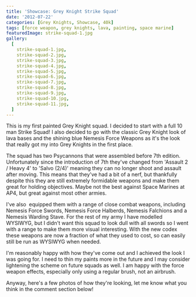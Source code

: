 ```yaml
---
title: 'Showcase: Grey Knight Strike Squad'
date: '2012-07-22'
categories: [Grey Knights, Showcase, 40k]
tags: [force weapon, grey knights, lava, painting, space marine]
featuredImage: strike-squad-1.jpg
gallery:
  [
    strike-squad-1.jpg,
    strike-squad-2.jpg,
    strike-squad-3.jpg,
    strike-squad-4.jpg,
    strike-squad-5.jpg,
    strike-squad-6.jpg,
    strike-squad-7.jpg,
    strike-squad-8.jpg,
    strike-squad-9.jpg,
    strike-squad-10.jpg,
    strike-squad-11.jpg,
  ]
---
```


This is my first painted Grey Knight squad. I decided to start with a full 10 man Strike Squad! I also decided to go with the classic Grey Knight look of lava bases and the shining blue Nemesis Force Weapons as it's the look that really got my into Grey Knights in the first place.

The squad has two Psycannons that were assembled before 7th edition. Unfortunately since the introduction of 7th they've changed from 'Assault 2 / Heavy 4' to 'Salvo (2/4)' meaning they can no longer shoot and assault after moving. This means that they've had a bit of a nerf, but thankfully despite this they are still extremely formidable weapons and make them great for holding objectives. Maybe not the best against Space Marines at AP4, but great against most other armies.

I've also  equipped them with a range of close combat weapons, including Nemesis Force Swords, Nemesis Force Halberds, Nemesis Falchions and a Nemesis Warding Stave. For the rest of my army I have modelled WYSIWYG, but I didn't want this squad to look dull with all swords so I went with a range to make them more visual interesting. With the new codex these weapons are now a fraction of what they used to cost, so can easily still be run as WYSIWYG when needed.

I'm reasonably happy with how they've come out and I achieved the look I was going for. I need to thin my paints more in the future and I may consider lightening the scheme on future squads as well. I am happy with the force weapon effects, especially only using a regular brush, not an airbrush.

Anyway, here's a few photos of how they're looking, let me know what you think in the comment section below!
